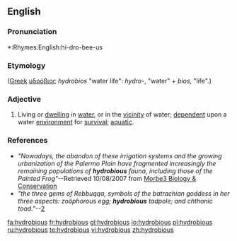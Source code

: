 ==English==

===Pronunciation===
*:Rhymes:English:hi-dro-bee-us

===Etymology===
([[Greek]] [[υδρόβιος]] ''hydrobios'' "water life": ''hydro-'', "water" + ''bios'', "life".)

===Adjective===
{{en-adj}} 

# Living or [[dwelling]] in [[water]], or in the [[vicinity]] of water; [[dependent]] upon a water [[environment]] for [[survival]]; [[aquatic]].

===References===
* ''"Nowadays, the abandon of these irrigation systems and the growing urbanization of the Palermo Plain have fragmented increasingly the remaining populations of '''hydrobious''' fauna, including those of the Painted Frog"''--Retrieved 10/08/2007 from [http://utenti.lycos.it/bufo2000/morbe3.htm Morbe3 Biology & Conservation]
* ''"the three gems of Rebbuqqa, symbols of the batrachian goddess in her three aspects: zoöphorous egg; '''hydrobious''' tadpole; and chthonic toad."''--[http://www.gwywyr.com/texts/gems.html 2]


[[fa:hydrobious]]
[[fr:hydrobious]]
[[gl:hydrobious]]
[[io:hydrobious]]
[[pl:hydrobious]]
[[ru:hydrobious]]
[[te:hydrobious]]
[[vi:hydrobious]]
[[zh:hydrobious]]